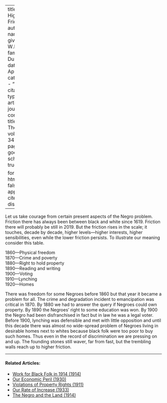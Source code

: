 
---
title: 'The Higher Friction'
author:
  - name:
      given: W.E.B.
      family: Du Bois
date: Apr. 1927
categories: 
  - ""
citation: 
  type: article-journal
  container-title: The Crisis
  volume: 34
  issue: 2
  page: 70
google-scholar: true

format:
  html:
    toc: false
    appendix-cite-as: display
---


Let us take courage from certain present aspects of the Negro problem. Friction there has always been between black and white since 1619. Friction there will probably be still in 2019. But the friction rises in the scale; it touches, decade by decade, higher levels---higher interests, higher sensibilities, even while the lower friction persists. To illustrate our meaning consider this table.

1860---Physical freedom  
1870---Crime and poverty  
1880---Right to hold property  
1890---Reading and writing  
1900---Voting  
1910---Lynching  
1920---Homes

There was freedom for some Negroes before 1860 but that year it became a problem for all. The crime and degradation incident to emancipation was critical in 1870. By 1880 we had to answer the query if Negroes could own property. By 1890 the Negroes' right to some education was won. By 1900 the Negro had been disfranchised in fact but in law he was a legal voter. Before 1900, lynching was defensible and met with little opposition and until this decade there was almost no wide-spread problem of Negroes living in desirable homes next to whites because black folk were too poor to buy such homes. Thus even in the record of discrimination we are pressing on and up. The founding stones still waver, far from fast, but the trembling walls reach up to higher friction.

<!-- Similar articles start here -->
<div  class="clear-wrap"></div>
<hr>
#### Related Articles:

* [Work for Black Folk in 1914 (1914)](/Volumes/07/04/work_for_black_folk.html)
* [Our Economic Peril (1930)](/Volumes/37/03/our_economic_peril.html)
* [Violations of Property Rights (1911)](/Volumes/02/01/violations.html)
* [Our Rate of Increase (1933)](/Volumes/40/02/our_rate_of_increase.html)
* [The Negro and the Land (1914)](/Volumes/07/04/negro_land.html)

<!-- Similar articles end here -->
